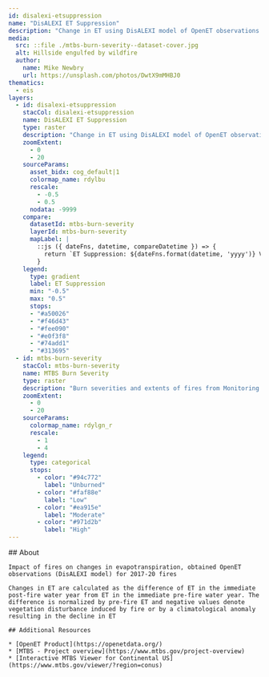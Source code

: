 ```yaml
---
id: disalexi-etsuppression
name: "DisALEXI ET Suppression"
description: "Change in ET using DisALEXI model of OpenET observations for 2017-20 fires, calculated as the difference of ET in the immediate post-fire water year from ET in the immediate pre-fire water year"
media:
  src: ::file ./mtbs-burn-severity--dataset-cover.jpg
  alt: Hillside engulfed by wildfire
  author:
    name: Mike Newbry
    url: https://unsplash.com/photos/DwtX9mMHBJ0
thematics:
  - eis
layers:
  - id: disalexi-etsuppression
    stacCol: disalexi-etsuppression
    name: DisALEXI ET Suppression
    type: raster
    description: "Change in ET using DisALEXI model of OpenET observations for 2017-20 fires, calculated as the difference of ET in the immediate post-fire water year from ET in the immediate pre-fire water year. The difference is normalized by pre-fire ET and negative values denote vegetation disturbance induced by fire or by a climatological anomaly resulting in the decline in ET"
    zoomExtent:
      - 0
      - 20
    sourceParams:
      asset_bidx: cog_default|1
      colormap_name: rdylbu
      rescale:
        - -0.5
        - 0.5
      nodata: -9999
    compare:
      datasetId: mtbs-burn-severity  
      layerId: mtbs-burn-severity  
      mapLabel: |
        ::js ({ dateFns, datetime, compareDatetime }) => {
          return `ET Suppression: ${dateFns.format(datetime, 'yyyy')} VS MTBS: ${dateFns.format(compareDatetime, 'yyyy')}`;
        }
    legend:
      type: gradient
      label: ET Suppression 
      min: "-0.5"
      max: "0.5"
      stops:
      - "#a50026"
      - "#f46d43"
      - "#fee090"
      - "#e0f3f8"
      - "#74add1"
      - "#313695"
  - id: mtbs-burn-severity
    stacCol: mtbs-burn-severity
    name: MTBS Burn Severity
    type: raster
    description: "Burn severities and extents of fires from Monitoring Trends in Burn Severity (MTBS) program during the years 2016-2021 over Western US"
    zoomExtent:
      - 0
      - 20
    sourceParams:
      colormap_name: rdylgn_r
      rescale:
        - 1
        - 4
    legend:
      type: categorical
      stops:
        - color: "#94c772"
          label: "Unburned"
        - color: "#faf88e"
          label: "Low"
        - color: "#ea915e"
          label: "Moderate"
        - color: "#971d2b"
          label: "High"
---
```


<Block>
  <Prose>
    ## About
    
    Impact of fires on changes in evapotranspiration, obtained OpenET observations (DisALEXI model) for 2017-20 fires
    
    Changes in ET are calculated as the difference of ET in the immediate post-fire water year from ET in the immediate pre-fire water year. The difference is normalized by pre-fire ET and negative values denote vegetation disturbance induced by fire or by a climatological anomaly resulting in the decline in ET 

    ## Additional Resources

    * [OpenET Product](https://openetdata.org/)
    * [MTBS - Project overview](https://www.mtbs.gov/project-overview)
    * [Interactive MTBS Viewer for Continental US](https://www.mtbs.gov/viewer/?region=conus)
  </Prose>
</Block>
